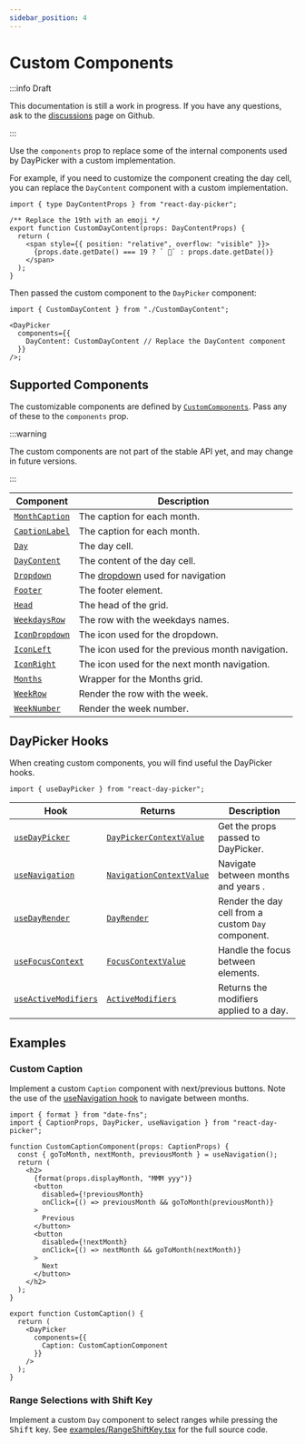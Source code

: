```yaml
---
sidebar_position: 4
---
```


# Custom Components

:::info Draft

This documentation is still a work in progress. If you have any questions, ask to the [discussions](https://github.com/gpbl/react-day-picker/discussions) page on Github.

:::

Use the `components` prop to replace some of the internal components used by DayPicker with a custom implementation.

For example, if you need to customize the component creating the day cell, you can replace the `DayContent` component with a custom implementation.

```tsx title="./CustomDayContent.tsx"
import { type DayContentProps } from "react-day-picker";

/** Replace the 19th with an emoji */
export function CustomDayContent(props: DayContentProps) {
  return (
    <span style={{ position: "relative", overflow: "visible" }}>
      {props.date.getDate() === 19 ? ` 🎉` : props.date.getDate()}
    </span>
  );
}
```

Then passed the custom component to the `DayPicker` component:

```tsx title="./MyApp.jsx"
import { CustomDayContent } from "./CustomDayContent";

<DayPicker
  components={{
    DayContent: CustomDayContent // Replace the DayContent component
  }}
/>;
```

<BrowserWindow>
  <Examples.CustomDayContent />
</BrowserWindow>

## Supported Components

The customizable components are defined by [`CustomComponents`](/api/type-aliases/CustomComponents). Pass any of these to the `components` prop.

:::warning

The custom components are not part of the stable API yet, and may change in future versions.

:::

| Component                                        | Description                                                                                  |
| ------------------------------------------------ | -------------------------------------------------------------------------------------------- |
| [`MonthCaption`](/api/functions/MonthCaption.md) | The caption for each month.                                                                  |
| [`CaptionLabel`](/api/functions/CaptionLabel.md) | The caption for each month.                                                                  |
| [`Day`](/api/functions/Day.md)                   | The day cell.                                                                                |
| [`DayContent`](/api/functions/DayContent.md)     | The content of the day cell.                                                                 |
| [`Dropdown`](/api/functions/Dropdown.md)         | The [dropdown](../using-daypicker/customization.mdx#dropdown-navigation) used for navigation |
| [`Footer`](/api/functions/Footer.md)             | The footer element.                                                                          |
| [`Head`](/api/functions/Head.md)                 | The head of the grid.                                                                        |
| [`WeekdaysRow`](/api/functions/WeekdaysRow.md)   | The row with the weekdays names.                                                             |
| [`IconDropdown`](/api/functions/IconDropdown.md) | The icon used for the dropdown.                                                              |
| [`IconLeft`](/api/functions/IconLeft.md)         | The icon used for the previous month navigation.                                             |
| [`IconRight`](/api/functions/IconRight.md)       | The icon used for the next month navigation.                                                 |
| [`Months`](/api/functions/Months.md)             | Wrapper for the Months grid.                                                                 |
| [`WeekRow`](/api/functions/WeekRow.md)           | Render the row with the week.                                                                |
| [`WeekNumber`](/api/functions/WeekNumber.md)     | Render the week number.                                                                      |

## DayPicker Hooks

When creating custom components, you will find useful the DayPicker hooks.

```tsx
import { useDayPicker } from "react-day-picker";
```

| Hook                                                         | Returns                                                               | Description                                        |
| ------------------------------------------------------------ | --------------------------------------------------------------------- | -------------------------------------------------- |
| [`useDayPicker`](/api/functions/useDayPicker.md)             | [`DayPickerContextValue`](/api/interfaces/DayPickerContextValue.md)   | Get the props passed to DayPicker.                 |
| [`useNavigation`](/api/functions/useNavigation.md)           | [`NavigationContextValue`](/api/interfaces/NavigationContextValue.md) | Navigate between months and years .                |
| [`useDayRender`](/api/functions/useDayRender.md)             | [`DayRender`](/api/type-aliases/DayRender.md)                         | Render the day cell from a custom `Day` component. |
| [`useFocusContext`](/api/functions/useFocusContext.md)       | [`FocusContextValue`](/api/type-aliases/FocusContextValue.md)         | Handle the focus between elements.                 |
| [`useActiveModifiers`](/api/functions/useActiveModifiers.md) | [`ActiveModifiers`](/api/type-aliases/ActiveModifiers.md)             | Returns the modifiers applied to a day.            |

## Examples

### Custom Caption

Implement a custom `Caption` component with next/previous buttons. Note the use of the [useNavigation hook](/api/functions/useNavigation) to navigate between months.

```tsx
import { format } from "date-fns";
import { CaptionProps, DayPicker, useNavigation } from "react-day-picker";

function CustomCaptionComponent(props: CaptionProps) {
  const { goToMonth, nextMonth, previousMonth } = useNavigation();
  return (
    <h2>
      {format(props.displayMonth, "MMM yyy")}
      <button
        disabled={!previousMonth}
        onClick={() => previousMonth && goToMonth(previousMonth)}
      >
        Previous
      </button>
      <button
        disabled={!nextMonth}
        onClick={() => nextMonth && goToMonth(nextMonth)}
      >
        Next
      </button>
    </h2>
  );
}

export function CustomCaption() {
  return (
    <DayPicker
      components={{
        Caption: CustomCaptionComponent
      }}
    />
  );
}
```

<BrowserWindow>
  <Examples.CustomCaption />
</BrowserWindow>

### Range Selections with Shift Key

Implement a custom `Day` component to select ranges while pressing the <kbd>Shift</kbd> key. See [examples/RangeShiftKey.tsx](https://github.com/gpbl/react-day-picker/blob/main/website/examples/RangeShiftKey.tsx) for the full source code.

<BrowserWindow>
  <Examples.RangeShiftKey />
</BrowserWindow>
